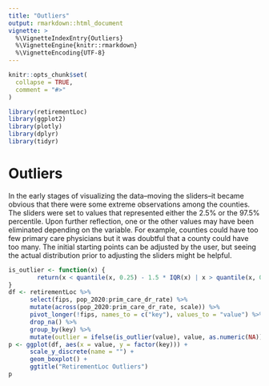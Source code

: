 ```yaml
---
title: "Outliers"
output: rmarkdown::html_document
vignette: >
  %\VignetteIndexEntry{Outliers}
  %\VignetteEngine{knitr::rmarkdown}
  %\VignetteEncoding{UTF-8}
---
```


```r
knitr::opts_chunk$set(
  collapse = TRUE,
  comment = "#>"
)
```

```r
library(retirementLoc)
library(ggplot2)
library(plotly)
library(dplyr)
library(tidyr)
```

# Outliers

In the early stages of visualizing the data--moving the sliders--it became obvious that there were some extreme observations among the counties.  The sliders were set to values that represented either the 2.5% or the 97.5% percentile.  Upon further reflection, one or the other values may have been eliminated depending on the variable.  For example, counties could have too few primary care physicians but it was doubtful that a county could have too many.  The initial starting points can be adjusted by the user, but seeing the actual distribution prior to adjusting the sliders might be helpful.

```r
is_outlier <- function(x) {
        return(x < quantile(x, 0.25) - 1.5 * IQR(x) | x > quantile(x, 0.75) + 1.5 * IQR(x))
}
df <- retirementLoc %>% 
      select(fips, pop_2020:prim_care_dr_rate) %>% 
      mutate(across(pop_2020:prim_care_dr_rate, scale)) %>% 
      pivot_longer(!fips, names_to = c("key"), values_to = "value") %>% 
      drop_na() %>% 
      group_by(key) %>% 
      mutate(outlier = ifelse(is_outlier(value), value, as.numeric(NA)))
p <- ggplot(df, aes(x = value, y = factor(key))) +
      scale_y_discrete(name = "") +
      geom_boxplot() + 
      ggtitle("RetirementLoc Outliers")
p
```

